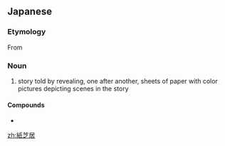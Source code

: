==Japanese==
{{ja-kanjitab|かみ|しば|い}}

===Etymology===
From {{compound|紙|芝居|tr1=kami|tr2=shibai|lang=ja}}

===Noun===
{{ja-noun|かみしばい}}

# story told by revealing, one after another, sheets of paper with color pictures depicting scenes in the story

====Compounds====
* {{l|ja|紙芝居屋}}

[[zh:紙芝居]]